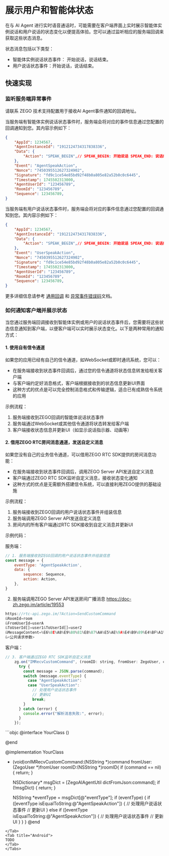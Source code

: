 # 展示用户和智能体状态

在与 AI Agent 进行实时语音通话时，可能需要在客户端界面上实时展示智能体实例说话和用户说话的状态变化以便提高体验。您可以通过监听相应的服务端回调来获取这些状态消息。

状态消息包括以下类型：

- 智能体实例说话状态事件： 开始说话，说话结束。
- 用户说话状态事件：开始说话，说话结束。

## 快速实现

### 监听服务端异常事件


请联系 ZEGO 技术支持配置用于接收AI Agent事件通知的回调地址。

当服务端有智能体实例说话状态事件时，服务端会将对应的事件信息通过您配置的回调通知到您。其内容示例如下：

```json
{
    "AppId": 1234567,
    "AgentInstanceId": "1912124734317838336",
    "Data": {
        "Action": "SPEAK_BEGIN",// SPEAK_BEGIN: 开始说话 SPEAK_END: 说话结束
    },
    "Event": "AgentSpeakAction",
    "Nonce": "7450395512627324902",
    "Signature": "fd9c1ce54e85bd92f48b0a805e82a52b0c0c6445",
    "Timestamp": 1745502313000,
    "AgentUserId": "123456789",
    "RoomId": "123456789",
    "Sequence": 123456789,
}
```
当服务端有用户说话状态事件时，服务端会将对应的事件信息通过您配置的回调通知到您。其内容示例如下：
```json
{
    "AppId": 1234567,
    "AgentInstanceId": "1912124734317838336",
    "Data": {
        "Action": "SPEAK_BEGIN",// SPEAK_BEGIN: 开始说话 SPEAK_END: 说话结束
    },
    "Event": "UserSpeakAction",
    "Nonce": "7450395512627324902",
    "Signature": "fd9c1ce54e85bd92f48b0a805e82a52b0c0c6445",
    "Timestamp": 1745502313000,
    "AgentUserId": "123456789",
    "RoomId": "123456789",
    "Sequence": 123456789,
}
```
更多详细信息请参考 [通用回调](/aiagent-server/callbacks/general-callback) 和 [异常事件错误码](/aiagent-server/callbacks/exception-codes)文档。

### 如何通知客户端并展示状态

当您通过服务端回调接收到智能体实例或用户的说话状态事件后，您需要将这些状态信息通知到客户端，以便客户端可以实时展示状态变化。以下是两种常用的通知方式：

#### 1. 使用自有信令通道

如果您的应用已经有自己的信令通道，如WebSocket或即时通讯系统，您可以：

- 在服务端接收到状态事件回调后，通过您的信令通道将状态信息转发给相关客户端
- 与客户端约定好消息格式，客户端根据接收到的状态信息更新UI界面
- 这种方式的优点是可以完全控制消息格式和传输逻辑，适合已有成熟信令系统的应用

示例流程：
1. 服务端接收到ZEGO回调的智能体说话状态事件
2. 服务端通过WebSocket或其他信令通道将状态转发给客户端
3. 客户端接收状态信息并更新UI（如显示说话指示器、动画等）

#### 2. 借用ZEGO RTC房间消息通道，发送自定义消息

如果您没有自己的业务信令通道，可以借用ZEGO RTC SDK提供的房间消息功能：

- 在服务端接收到状态事件回调后，调用ZEGO Server API发送自定义消息
- 客户端通过ZEGO RTC SDK监听自定义消息，接收状态变化通知
- 这种方式的优点是无需额外搭建信令系统，可以直接利用ZEGO提供的基础设施

示例流程：
1. 服务端接收到ZEGO回调的用户说话状态事件并组装信息
2. 服务端调用ZEGO Server API发送自定义消息
3. 房间内的所有客户端通过RTC SDK接收到自定义消息并更新UI

示例代码：

服务端：
```javascript
// 1. 服务端接收到ZEGO回调的用户说话状态事件并组装信息
const message = {
    eventType: 'AgentSpeakAction',
    data: {
        sequence: Sequence,
        action: Action,
    },
}

```
2. 服务端调用ZEGO Server API发送房间广播消息
https://doc-zh.zego.im/article/19553
```javascript
https://rtc-api.zego.im/?Action=SendCustomCommand
&RoomId=room
&FromUserId=userA
&ToUserId[]=user1&ToUserId[]=user2
&MessageContent=%E6%8E%A8%E9%80%81%E8%87%AA%E5%AE%9A%E4%B9%89%E4%BF%A1%E6%81%AF-%E6%96%B0%E6%8E%A5%E5%8F%A3
&<公共请求参数>
```


客户端：
<Tabs>
<Tab title="Web">
```javascript
// 3. 客户端通过ZEGO RTC SDK监听自定义消息
    zg.on("IMRecvCustomCommand", (roomID: string, fromUser: ZegoUser, command: string) => {
      try {
        const message = JSON.parse(command);
        switch (message.eventType) {
          case "AgentSpeakAction":
          case "UserSpeakAction":
            // 处理用户说话状态事件
            // 更新UI
            break;
        }
      } catch (error) {
        console.error("解析消息失败:", error);
      }
    });
```
</Tab>
<Tab title="iOS">
```objc
@interface YourClass () <ZegoEventHandler>

@end

@implementation YourClass

- (void)onIMRecvCustomCommand:(NSString *)command
                     fromUser:(ZegoUser *)fromUser
                       roomID:(NSString *)roomID{
    if (command == nil) {
        return;
    }
    
    NSDictionary* msgDict = [ZegoAIAgentUtil dictFromJson:command];
    if (!msgDict) {
        return;
    }
    
    NSString *eventType = msgDict[@"eventType"];
    if (eventType) {
        if ([eventType isEqualToString:@"AgentSpeakAction"]) {
            // 处理用户说话状态事件
            // 更新UI
        } else if ([eventType isEqualToString:@"AgentSpeakAction"]) {
            // 处理用户说话状态事件
            // 更新UI
        }
    } 
}
@end
```
</Tab>
<Tab title="Android">
TODO
</Tab>
</Tabs>